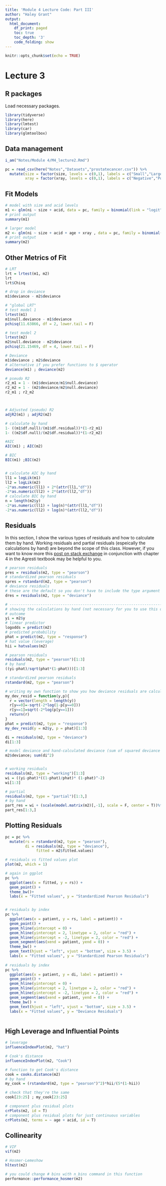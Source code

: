 ```yaml
---
title: 'Module 4 Lecture Code: Part III'
author: "Haley Grant"
output:
  html_document:
    df_print: paged
    toc: true
    toc_depth: '3'
    code_folding: show
---
```


```r
knitr::opts_chunk$set(echo = TRUE)
```

# Lecture 3

## R packages

Load necessary packages. 

```r
library(tidyverse)
library(here)
library(lmtest)
library(car)
library(glmtoolbox)

```

## Data management


```r

i_am("Notes/Module 4/M4_lecture2.Rmd")

pc = read_csv(here("Notes","Datasets","prostatecancer.csv")) %>% 
  mutate(size = factor(size, levels = c(0,1), labels = c("Small","Large")),
         xray = factor(xray, levels = c(0,1), labels = c("Negative","Positive")))


```

## Fit Models

```r
# model with size and acid levels
m1 <- glm(ni ~ size + acid, data = pc, family = binomial(link = "logit"))
# print output
summary(m1)

# larger model 
m2 <- glm(ni ~ size + acid + age + xray , data = pc, family = binomial(link = "logit"))
# print output
summary(m2)
```


## Other Metrics of Fit

```r
# LRT
lrt = lrtest(m1, m2)
lrt
lrt$Chisq

# drop in deviance
m1$deviance - m2$deviance

# "global LRT"
# test model 1
lrtest(m1)
m1$null.deviance - m1$deviance 
pchisq(11.63866, df = 2, lower.tail = F)

# test model 2
lrtest(m2)
m2$null.deviance - m2$deviance 
pchisq(21.15469, df = 4, lower.tail = F)

```

```r

# Deviance
m1$deviance ; m2$deviance
# alternative if you prefer functions to $ operator
deviance(m1) ; deviance(m2)

# pseudo R2
r2_m1 = 1 - (m1$deviance/m1$null.deviance)
r2_m2 = 1 - (m2$deviance/m2$null.deviance) 
r2_m1 ; r2_m2



# Adjusted (pseudo) R2
adjR2(m1) ; adjR2(m2)

# calculate by hand
1- ((m1$df.null)/(m1$df.residual))*(1-r2_m1)
1- ((m2$df.null)/(m2$df.residual))*(1-r2_m2)

#AIC
AIC(m1) ; AIC(m2)

# BIC
BIC(m1) ;BIC(m2)


# calculate AIC by hand
ll1 = logLik(m1)
ll2 = logLik(m2)
-2*as.numeric(ll1) + 2*(attr(ll1,"df"))
-2*as.numeric(ll2) + 2*(attr(ll2,"df"))
# calculate BIC by hand 
n = length(m2$y)
-2*as.numeric(ll1) + log(n)*(attr(ll1,"df"))
-2*as.numeric(ll2) + log(n)*(attr(ll2,"df"))
```

## Residuals

In this section, I show the various types of residuals and how to calculate them by hand. Working residuals and partial residuals (espeically the calculations by hand) are beyond the scope of this class. However, if you want to know more this [post on stack exchange](https://stats.stackexchange.com/questions/1432/what-do-the-residuals-in-a-logistic-regression-mean) in conjunction with chapter 4 in the Agresti textbook may be helpful to you.  

```r
# pearson residuals
pres = residuals(m2, type = "pearson")
# standardized pearson residuals
spres = rstandard(m2, type = "pearson")
# deviance residuals
# these are the default so you don't have to include the type argument
dres = residuals(m2, type = "deviance")

# -----------------------------------------------------------------------------
# showing the calculations by hand (not necessary for you to use this on labs :) ) 
# outcome
yi = m2$y
# linear predictor
logodds = predict(m2)
# predicted probability 
phat = predict(m2, type = "response")
# hat value (leverage)
hii = hatvalues(m2)

# pearson residuals
residuals(m2, type = "pearson")[1:3]
# by hand
((yi-phat)/sqrt(phat*(1-phat)))[1:3]

# standardized pearson residuals
rstandard(m2, type = "pearson")

# writing my own function to show you how deviance residuals are calculate (not necessary for you to use this)
my_dev_resid = function(y,p){
  r = vector(length = length(y))
  r[y==0]=-sqrt(-2*log(1-p[y==0]))
  r[y==1]=sqrt(-2*log(p[y==1]))
  return(r)
}
phat = predict(m2, type = "response")
my_dev_resid(y = m2$y, p = phat)[1:3]

di = residuals(m2, type = "deviance")
di[1:3]

# model deviance and hand-calculated deviance (sum of squared deviance residuals)
m2$deviance; sum(di^2)


# working residuals
residuals(m2, type = "working")[1:3]
wi = ((yi-phat)*((1-phat)/phat)* (1-phat)^-2)
wi[1:3]

# partial
residuals(m2, type = "partial")[1:3,]
# by hand
part_res = wi + (scale(model.matrix(m2)[,-1], scale = F, center = T))%*%diag(coef(m2)[-1])
part_res[1:3,]


```

## Plotting Residuals

```r
pc = pc %>%
  mutate(rs = rstandard(m2, type = "pearson"),
         di = residuals(m2, type = "deviance"),
              fitted = m2$fitted.values)

# residuals vs fitted values plot
plot(m2, which = 1)

# again in ggplot
pc %>% 
  ggplot(aes(x = fitted, y = rs)) + 
  geom_point() + 
  theme_bw()+ 
  labs(x = "Fitted values", y = "Standardized Pearson Residuals")


# residuals by index
pc %>%
  ggplot(aes(x = patient, y = rs, label = patient)) + 
  geom_point() + 
  geom_hline(yintercept = 0) + 
  geom_hline(yintercept = 2, linetype = 2, color = "red") + 
  geom_hline(yintercept = -2, linetype = 2, color = "red") + 
  geom_segment(aes(xend = patient, yend = 0)) + 
  theme_bw() + 
  geom_text(hjust = "left", vjust = "bottom", size = 3.5) + 
  labs(x = "Fitted values", y = "Standardized Pearson Residuals")
  
# residuals by index
pc %>%
  ggplot(aes(x = patient, y = di, label = patient)) + 
  geom_point() + 
  geom_hline(yintercept = 0) + 
  geom_hline(yintercept = 2, linetype = 2, color = "red") + 
  geom_hline(yintercept = -2, linetype = 2, color = "red") + 
  geom_segment(aes(xend = patient, yend = 0)) + 
  theme_bw() + 
  geom_text(hjust = "left", vjust = "bottom", size = 3.5) + 
  labs(x = "Fitted values", y = "Deviance Residuals")



```

## High Leverage and Influential Points

```r
# leverage
influenceIndexPlot(m2, "hat")

# Cook's distance
influenceIndexPlot(m2, "Cook")

# function to get Cook's distance
cook = cooks.distance(m2)
# by hand
my_cook = (rstandard(m2, type = "pearson")^2)*hii/(5*(1-hii))

# check that they're the same
cook[23:25] ; my_cook[23:25]
```




```r
# component plus residual plots
crPlots(m2, id = T)
# component plus residual plots for just continuous variables
crPlots(m2, terms = ~ age + acid, id = T)

```

## Collinearity

```r

# VIF
vif(m2)


```


```r

# Hosmer-Lemeshow 
hltest(m2)

# you could change # bins with n_bins command in this function
performance::performance_hosmer(m2)

```

